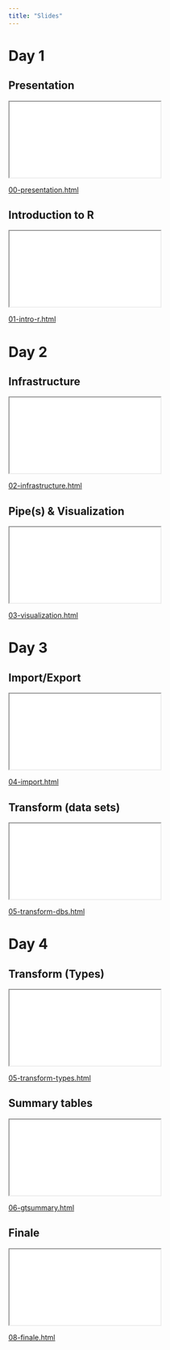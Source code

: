 ```yaml
---
title: "Slides"
---
```


# Day 1

::: panel-tabset
## Presentation

::: center
```{=html}
<iframe class="slide-deck" src="_day-one/slide/00-presentation.html"></iframe>
```
[00-presentation.html](_day-one/slide/00-presentation.html)
:::

## Introduction to R

::: center
```{=html}
<iframe class="slide-deck" src="_day-one/slide/01-intro-r.html"></iframe>
```
[01-intro-r.html](_day-one/slide/01-intro-r.html)

:::

:::




# Day 2

::: panel-tabset
## Infrastructure

::: center
```{=html}
<iframe class="slide-deck" src="_day-two/slide/02-infrastructure.html"></iframe>
```
[02-infrastructure.html](_day-two/slide/02-infrastructure.html)

:::

## Pipe(s) & Visualization

::: {.center}
```{=html}
<iframe class="slide-deck" src="_day-two/slide/03-visualization.html"></iframe>
```
[03-visualization.html](_day-two/slide/03-visualization.html)
:::
:::


# Day 3

::: panel-tabset

## Import/Export

::: {.center}
```{=html}
<iframe class="slide-deck" src="_day-three/slide/04-import.html"></iframe>
```
[04-import.html](_day-three/slide/04-import.html)
:::

## Transform (data sets)

::: {.center}
```{=html}
<iframe class="slide-deck" src="_day-three/slide/05-transform-dbs.html"></iframe>
```
[05-transform-dbs.html](_day-three/slide/05-transform-dbs.html)
:::
:::


# Day 4

::: panel-tabset
## Transform (Types)

::: {.center}
```{=html}
<iframe class="slide-deck" src="_day-four/slide/05-transform-types.html"></iframe>
```
[05-transform-types.html](_day-four/slide/05-transform-types.html)
:::


## Summary tables

::: {.center}
```{=html}
<iframe class="slide-deck" src="_day-four/slide/06-gtsummary.html"></iframe>
```
[06-gtsummary.html](_day-four/slide/06-gtsummary.html)
:::

<!-- ## Communicate -->

<!-- ::: {.center} -->
<!-- ```{=html} -->
<!-- <iframe class="slide-deck" src="_day-four/slide/07-quarto.html"></iframe> -->
<!-- [07-quarto.html](_day-four/slide/07-quarto.html) -->
<!-- ``` -->
<!-- ::: -->

## Finale

::: {.center}
```{=html}
<iframe class="slide-deck" src="_day-four/slide/08-finale.html"></iframe>
```
[08-finale.html](_day-four/slide/08-finale.html)
:::

:::

